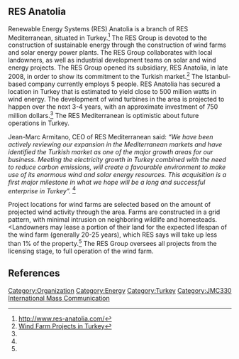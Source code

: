 ==RES Anatolia==
Renewable Energy Systems (RES) Anatolia is a branch of RES Mediterranean, situated in Turkey.<ref name="anatolia">http://www.res-anatolia.com/</ref>  The RES Group is devoted to the construction of sustainable energy through the construction of wind farms and solar energy power plants.  The RES Group collaborates with local landowners, as well as industrial development teams on solar and wind energy projects.   The RES Group opened its subsidiary, RES Anatolia, in late 2008, in order to show its commitment to the Turkish market.<ref name="pr">[http://www.res-anatolia.com/media/343835/res%20announces%20acquisition%20of%20500%20mw%20of%20wind%20farm%20projects%20in%20turkey_091009.pdf Wind Farm Projects in Turkey]</ref>  The Istanbul-based company currently employs 5 people.
RES Anatolia has secured a location in Turkey that is estimated to yield close to 500 million watts in wind energy.  The development of wind turbines in the area is projected to happen over the next 3-4 years, with an approximate investment of 750 million dollars.<ref name="pr"/>  The RES Mediterranean is optimistic about future operations in Turkey.  

Jean-Marc Armitano, CEO of RES Mediterranean said:
''“We have been actively reviewing our expansion in the Mediterranean markets and have identified the Turkish market as one of the major growth areas for our business. Meeting the electricity growth in Turkey combined with the need to reduce carbon emissions, will create a favourable environment to make use of its enormous wind and solar energy resources. This acquisition is a first major milestone in what we hope will be a long and successful enterprise in Turkey”.'' <ref name="pr"/>

Project locations for wind farms are selected based on the amount of projected wind activity through the area.  Farms are constructed in a grid pattern, with minimal intrusion on neighboring wildlife and homesteads.  <Landowners may lease a portion of their land for the expected lifespan of the wind farm (generally 20-25 years), which RES says will take up less than 1% of the property.<ref name="anatolia"/>  The RES Group oversees all projects from the licensing stage, to full operation of the wind farm.

== References ==

<references/>
{{attrib class|JMC330 International Mass Communication|May 15, 2010}}

[[Category:Organization]]
[[Category:Energy]]
[[Category:Turkey]]
[[Category:JMC330 International Mass Communication]]